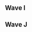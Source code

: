 {{DISPLAYTITLE:Super Smash Con 2017: ''Melee'' Singles Round 2 Pools}}
{{SSC 2017 Melee Tabs|This=3}}
==Wave I==
{{Box|start|padding=2em}}
==={{HiddenSort|I101}}===
{{GroupTableStart |[[Super Smash Con/2017/Melee/Singles Pools/I101|Bracket I101]]|width=300px}}
{{GroupTableSlot|Plup|flag=us|win_m=3|lose_m=0|place=1|bg=up|go={{advance|Super Smash Con/2017/Melee/Singles Bracket#Winners Bracket}}}}
{{GroupTableSlot|Swedish Delight|flag=us|win_m=3|lose_m=1|place=2|bg=stay|go={{advance|Super Smash Con/2017/Melee/Singles Bracket#Losers Bracket}}}}
{{GroupTableSlot|Syrox|flag=us|win_m=2|lose_m=1|place=2|bg=stay|go={{advance|Super Smash Con/2017/Melee/Singles Bracket#Losers Bracket}}}}
{{GroupTableSlot|Redd|flag=us|win_m=2|lose_m=2|place=4|bg=down}}
{{GroupTableSlot|Nightmare|flag=ca|win_m=4|lose_m=1|place=5|bg=down}}
{{GroupTableSlot|Vist|flag=us|win_m=2|lose_m=2|place=5|bg=down}}
{{GroupTableSlot|Envy|flag=us|win_m=3|lose_m=1|place=7|bg=down}}
{{GroupTableSlot|Rik|flag=us|win_m=1|lose_m=2|place=7|bg=down}}
{{GroupTableSlot|MoG|flag=us|win_m=2|lose_m=1|place=9|bg=down}}
{{GroupTableSlot|Sirmeris|flag=us|win_m=2|lose_m=1|place=9|bg=down}}
{{GroupTableSlot|Zealous5000|flag=us|win_m=0|lose_m=2|place=9|bg=down}}
{{GroupTableSlot|Tylenol P-M|flag=us|win_m=0|lose_m=2|place=9|bg=down}}
{{GroupTableSlot|nerd|flag=us|win_m=1|lose_m=1|place=13|bg=down}}
{{GroupTableSlot|Switch|flag=us|win_m=1|lose_m=1|place=13|bg=down}}
{{GroupTableSlot|Fizz|flag=us|win_m=1|lose_m=1|place=13|bg=down}}
{{GroupTableSlot|Cool Lime|flag=us|win_m=1|lose_m=1|place=13|bg=down}}
{{GroupTableSlot|Soap|flag=us|win_m=0|lose_m=1|place=17|bg=down}}
{{GroupTableSlot|Steez|flag=us|win_m=0|lose_m=1|place=17|bg=down}}
{{GroupTableSlot|Umbra|flag=us|win_m=0|lose_m=1|place=17|bg=down}}
{{GroupTableSlot|Master|flag=us|win_m=0|lose_m=1|place=17|bg=down}}
{{GroupTableSlot|Village Mascot|flag=us|win_m=0|lose_m=1|place=17|bg=down}}
{{GroupTableSlot|Saron|flag=us|win_m=0|lose_m=1|place=17|bg=down}}
{{GroupTableSlot|Wassabi|flag=us|win_m=0|lose_m=1|place=17|bg=down}}
{{GroupTableSlot|TheRealJDawgz|flag=us|win_m=0|lose_m=1|place=17|bg=down}}
{{GroupTableEnd}}
{{Box|break|padding=2em}}

==={{HiddenSort|I105}}===
{{GroupTableStart |[[Super Smash Con/2017/Melee/Singles Pools/I105|Bracket I105]]|width=300px}}
{{GroupTableSlot|Zain|flag=us|win_m=3|lose_m=0|place=1|bg=up|go={{advance|Super Smash Con/2017/Melee/Singles Bracket#Winners Bracket}}}}
{{GroupTableSlot|ChuDat|flag=us|win_m=3|lose_m=1|place=2|bg=stay|go={{advance|Super Smash Con/2017/Melee/Singles Bracket#Losers Bracket}}}}
{{GroupTableSlot|Rishi|flag=us|win_m=2|lose_m=1|place=2|bg=stay|go={{advance|Super Smash Con/2017/Melee/Singles Bracket#Losers Bracket}}}}
{{GroupTableSlot|Kaeon|flag=us|win_m=2|lose_m=2|place=4|bg=down}}
{{GroupTableSlot|DoH|flag=us|win_m=4|lose_m=1|place=5|bg=down}}
{{GroupTableSlot|TheSWOOPER|flag=us|win_m=4|lose_m=1|place=5|bg=down}}
{{GroupTableSlot|Heartstrings|flag=us|win_m=1|lose_m=2|place=7|bg=down}}
{{GroupTableSlot|HomeMadeWaffles|flag=us|win_m=1|lose_m=2|place=7|bg=down}}
{{GroupTableSlot|Milhous|flag=us|win_m=2|lose_m=1|place=9|bg=down}}
{{GroupTableSlot|Vino|flag=us|win_m=2|lose_m=1|place=9|bg=down}}
{{GroupTableSlot|Genghis Connor|flag=us|win_m=0|lose_m=2|place=9|bg=down}}
{{GroupTableSlot|Dash|flag=us|win_m=0|lose_m=2|place=9|bg=down}}
{{GroupTableSlot|TehPinkEmoBunni|flag=us|win_m=1|lose_m=1|place=13|bg=down}}
{{GroupTableSlot|ctrlaltdefeat|flag=us|win_m=1|lose_m=1|place=13|bg=down}}
{{GroupTableSlot|Eric|flag=us|win_m=1|lose_m=1|place=13|bg=down}}
{{GroupTableSlot|JKJ|flag=us|win_m=1|lose_m=1|place=13|bg=down}}
{{GroupTableSlot|Kevorkian|flag=us|win_m=0|lose_m=1|place=17|bg=down}}
{{GroupTableSlot|Waddledude|flag=us|win_m=0|lose_m=1|place=17|bg=down}}
{{GroupTableSlot|Kezzup|flag=us|win_m=0|lose_m=1|place=17|bg=down}}
{{GroupTableSlot|Arcadia|flag=us|win_m=0|lose_m=1|place=17|bg=down}}
{{GroupTableSlot|Flamingo|flag=us|win_m=0|lose_m=1|place=17|bg=down}}
{{GroupTableSlot|Iram|flag=us|win_m=0|lose_m=1|place=17|bg=down}}
{{GroupTableSlot|Oak|flag=us|win_m=0|lose_m=1|place=17|bg=down}}
{{GroupTableSlot|R&R|flag=us|win_m=0|lose_m=1|place=17|bg=down}}
{{GroupTableEnd}}
{{Box|break|padding=2em}}

==={{HiddenSort|I109}}===
{{GroupTableStart |[[Super Smash Con/2017/Melee/Singles Pools/I109|Bracket I109]]|width=300px}}
{{GroupTableSlot|Westballz|flag=us|win_m=3|lose_m=0|place=1|bg=up|go={{advance|Super Smash Con/2017/Melee/Singles Bracket#Winners Bracket}}}}
{{GroupTableSlot|Drunksloth|flag=us|win_m=3|lose_m=1|place=2|bg=stay|go={{advance|Super Smash Con/2017/Melee/Singles Bracket#Losers Bracket}}}}
{{GroupTableSlot|SFAT|flag=us|win_m=2|lose_m=1|place=2|bg=stay|go={{advance|Super Smash Con/2017/Melee/Singles Bracket#Losers Bracket}}}}
{{GroupTableSlot|Mafia|flag=us|win_m=3|lose_m=2|place=4|bg=down}}
{{GroupTableSlot|Atomsk|flag=us|win_m=2|lose_m=2|place=5|bg=down}}
{{GroupTableSlot|iBDW|flag=us|win_m=1|lose_m=2|place=5|bg=down}}
{{GroupTableSlot|Eliott|flag=us|win_m=3|lose_m=1|place=7|bg=down}}
{{GroupTableSlot|MacD|flag=us|win_m=3|lose_m=1|place=7|bg=down}}
{{GroupTableSlot|Cyrain|flag=us|win_m=2|lose_m=1|place=9|bg=down}}
{{GroupTableSlot|Travis|flag=|win_m=2|lose_m=1|place=9|bg=down}}
{{GroupTableSlot|Sillie Willie|flag=us|win_m=0|lose_m=2|place=9|bg=down}}
{{GroupTableSlot|Nurok|flag=us|win_m=0|lose_m=2|place=9|bg=down}}
{{GroupTableSlot|Subtle|flag=us|win_m=1|lose_m=1|place=13|bg=down}}
{{GroupTableSlot|Jmook|flag=us|win_m=1|lose_m=1|place=13|bg=down}}
{{GroupTableSlot|dansofree|flag=us|win_m=1|lose_m=1|place=13|bg=down}}
{{GroupTableSlot|Knubs.|flag=us|win_m=1|lose_m=1|place=13|bg=down}}
{{GroupTableSlot|Nice Climbers|flag=us|win_m=0|lose_m=1|place=17|bg=down}}
{{GroupTableSlot|Hea7|flag=us|win_m=0|lose_m=1|place=17|bg=down}}
{{GroupTableSlot|S-Man|flag=us|win_m=0|lose_m=1|place=17|bg=down}}
{{GroupTableSlot|Quist|flag=us|win_m=0|lose_m=1|place=17|bg=down}}
{{GroupTableSlot|K$|flag=us|win_m=0|lose_m=1|place=17|bg=down}}
{{GroupTableSlot|ADVANCED|flag=us|win_m=0|lose_m=1|place=17|bg=down}}
{{GroupTableSlot|Hope|flag=us|win_m=0|lose_m=1|place=17|bg=down}}
{{GroupTableSlot|BootEKing|flag=us|win_m=0|lose_m=1|place=17|bg=down}}
{{GroupTableEnd}}
{{Box|break|padding=2em}}

==={{HiddenSort|I113}}===
{{GroupTableStart |[[Super Smash Con/2017/Melee/Singles Pools/I113|Bracket I113]]|width=300px}}
{{GroupTableSlot|Axe|flag=us|win_m=3|lose_m=0|place=1|bg=up|go={{advance|Super Smash Con/2017/Melee/Singles Bracket#Winners Bracket}}}}
{{GroupTableSlot|Jerry|flag=us|win_m=3|lose_m=1|place=2|bg=stay|go={{advance|Super Smash Con/2017/Melee/Singles Bracket#Losers Bracket}}}}
{{GroupTableSlot|Druggedfox|flag=us|win_m=2|lose_m=1|place=2|bg=stay|go={{advance|Super Smash Con/2017/Melee/Singles Bracket#Losers Bracket}}}}
{{GroupTableSlot|Captain Smuckers|flag=us|win_m=3|lose_m=2|place=4|bg=down}}
{{GroupTableSlot|Vro|flag=us|win_m=2|lose_m=2|place=5|bg=down}}
{{GroupTableSlot|Colbol|flag=us|win_m=1|lose_m=2|place=5|bg=down}}
{{GroupTableSlot|Boyd|flag=us|win_m=3|lose_m=1|place=7|bg=down}}
{{GroupTableSlot|Animal|flag=us|win_m=1|lose_m=2|place=7|bg=down}}
{{GroupTableSlot|XIF|flag=us|win_m=2|lose_m=1|place=9|bg=down}}
{{GroupTableSlot|2saint|flag=us|win_m=2|lose_m=1|place=9|bg=down}}
{{GroupTableSlot|JustJoe|flag=us|win_m=2|lose_m=1|place=9|bg=down}}
{{GroupTableSlot|hat|flag=us|win_m=0|lose_m=2|place=9|bg=down}}
{{GroupTableSlot|Dog|flag=us|win_m=1|lose_m=1|place=13|bg=down}}
{{GroupTableSlot|Ether|flag=us|win_m=1|lose_m=1|place=13|bg=down}}
{{GroupTableSlot|Frostbyte|flag=us|win_m=1|lose_m=1|place=13|bg=down}}
{{GroupTableSlot|Jank|flag=us|win_m=1|lose_m=1|place=13|bg=down}}
{{GroupTableSlot|emoDinosaur|flag=us|win_m=0|lose_m=1|place=17|bg=down}}
{{GroupTableSlot|Den|flag=us|win_m=0|lose_m=1|place=17|bg=down}}
{{GroupTableSlot|Icey mojo|flag=us|win_m=0|lose_m=1|place=17|bg=down}}
{{GroupTableSlot|Trapsloth|flag=us|win_m=0|lose_m=1|place=17|bg=down}}
{{GroupTableSlot|Nagy|flag=us|win_m=0|lose_m=1|place=17|bg=down}}
{{GroupTableSlot|Jorge|flag=us|win_m=0|lose_m=1|place=17|bg=down}}
{{GroupTableSlot|Gtone|flag=us|win_m=0|lose_m=1|place=17|bg=down}}
{{GroupTableSlot|Vdub|flag=us|win_m=0|lose_m=1|place=17|bg=down}}
{{GroupTableEnd}}
{{Box|end}}

==Wave J==
{{Box|start|padding=2em}}
==={{HiddenSort|J101}}===
{{GroupTableStart |[[Super Smash Con/2017/Melee/Singles Pools/J101|Bracket J101]]|width=300px}}
{{GroupTableSlot|Leffen|flag=se|win_m=3|lose_m=0|place=1|bg=up|go={{advance|Super Smash Con/2017/Melee/Singles Bracket#Winners Bracket}}}}
{{GroupTableSlot|lloD|flag=us|win_m=3|lose_m=1|place=2|bg=stay|go={{advance|Super Smash Con/2017/Melee/Singles Bracket#Losers Bracket}}}}
{{GroupTableSlot|PewPewU|flag=us|win_m=2|lose_m=1|place=2|bg=stay|go={{advance|Super Smash Con/2017/Melee/Singles Bracket#Losers Bracket}}}}
{{GroupTableSlot|dizzkidboogie|flag=us|win_m=2|lose_m=2|place=4|bg=down}}
{{GroupTableSlot|Drephen|flag=us|win_m=2|lose_m=2|place=5|bg=down}}
{{GroupTableSlot|Quang|flag=us|win_m=2|lose_m=2|place=5|bg=down}}
{{GroupTableSlot|Wenbobular|flag=us|win_m=3|lose_m=1|place=7|bg=down}}
{{GroupTableSlot|Plank|flag=us|win_m=1|lose_m=2|place=7|bg=down}}
{{GroupTableSlot|Bones|flag=us|win_m=2|lose_m=1|place=9|bg=down}}
{{GroupTableSlot|JBash|flag=us|win_m=2|lose_m=1|place=9|bg=down}}
{{GroupTableSlot|Vesetnet|flag=us|win_m=2|lose_m=1|place=9|bg=down}}
{{GroupTableSlot|42nd|flag=us|win_m=0|lose_m=2|place=9|bg=down}}
{{GroupTableSlot|Domke|flag=us|win_m=1|lose_m=1|place=13|bg=down}}
{{GroupTableSlot|Skipper|flag=us|win_m=1|lose_m=1|place=13|bg=down}}
{{GroupTableSlot|Spy|flag=us|win_m=1|lose_m=1|place=13|bg=down}}
{{GroupTableSlot|Funk Doctor|flag=us|win_m=1|lose_m=1|place=13|bg=down}}
{{GroupTableSlot|Moss|flag=us|win_m=0|lose_m=1|place=17|bg=down}}
{{GroupTableSlot|DonB|flag=au|win_m=0|lose_m=1|place=17|bg=down}}
{{GroupTableSlot|Studebacher Hoch|flag=us|win_m=0|lose_m=1|place=17|bg=down}}
{{GroupTableSlot|MalcoDaFalco|flag=us|win_m=0|lose_m=1|place=17|bg=down}}
{{GroupTableSlot|YOld|flag=us|win_m=0|lose_m=1|place=17|bg=down}}
{{GroupTableSlot|Pooch|flag=us|win_m=0|lose_m=1|place=17|bg=down}}
{{GroupTableSlot|Juicebox|flag=us|win_m=0|lose_m=1|place=17|bg=down}}
{{GroupTableSlot|Sapoc|flag=us|win_m=0|lose_m=1|place=17|bg=down}}
{{GroupTableEnd}}
{{Box|break|padding=2em}}

==={{HiddenSort|J105}}===
{{GroupTableStart |[[Super Smash Con/2017/Melee/Singles Pools/J105|Bracket J105]]|width=300px}}
{{GroupTableSlot|Hungrybox|flag=us|win_m=3|lose_m=0|place=1|bg=up|go={{advance|Super Smash Con/2017/Melee/Singles Bracket#Winners Bracket}}}}
{{GroupTableSlot|Ginger|flag=us|win_m=3|lose_m=1|place=2|bg=stay|go={{advance|Super Smash Con/2017/Melee/Singles Bracket#Losers Bracket}}}}
{{GroupTableSlot|KirbyKaze|flag=ca|win_m=2|lose_m=1|place=2|bg=stay|go={{advance|Super Smash Con/2017/Melee/Singles Bracket#Losers Bracket}}}}
{{GroupTableSlot|MikeHaze|flag=us|win_m=2|lose_m=2|place=4|bg=down}}
{{GroupTableSlot|Chillindude|flag=us|win_m=2|lose_m=2|place=5|bg=down}}
{{GroupTableSlot|Sharkz|flag=us|win_m=2|lose_m=2|place=5|bg=down}}
{{GroupTableSlot|mayb|flag=us|win_m=1|lose_m=2|place=7|bg=down}}
{{GroupTableSlot|Reno|flag=us|win_m=1|lose_m=2|place=7|bg=down}}
{{GroupTableSlot|Aglet|flag=us|win_m=2|lose_m=1|place=9|bg=down}}
{{GroupTableSlot|SmashBob SquarePants|flag=us|win_m=2|lose_m=1|place=9|bg=down}}
{{GroupTableSlot|Dusk|flag=us|win_m=2|lose_m=1|place=9|bg=down}}
{{GroupTableSlot|47|flag=us|win_m=2|lose_m=1|place=9|bg=down}}
{{GroupTableSlot|MOM!|flag=us|win_m=1|lose_m=1|place=13|bg=down}}
{{GroupTableSlot|HyperFlame|flag=us|win_m=1|lose_m=1|place=13|bg=down}}
{{GroupTableSlot|DudeMatt|flag=us|win_m=1|lose_m=1|place=13|bg=down}}
{{GroupTableSlot|UltimaScout|flag=us|win_m=1|lose_m=1|place=13|bg=down}}
{{GroupTableSlot|g-regulate|flag=us|win_m=0|lose_m=1|place=17|bg=down}}
{{GroupTableSlot|McNuggets|flag=us|win_m=0|lose_m=1|place=17|bg=down}}
{{GroupTableSlot|Thx|flag=us|win_m=0|lose_m=1|place=17|bg=down}}
{{GroupTableSlot|RyanSavage|flag=us|win_m=0|lose_m=1|place=17|bg=down}}
{{GroupTableSlot|FendrickLamar|flag=us|win_m=0|lose_m=1|place=17|bg=down}}
{{GroupTableSlot|Basic Stitch|flag=us|win_m=0|lose_m=1|place=17|bg=down}}
{{GroupTableSlot|Rhyme|flag=us|win_m=0|lose_m=1|place=17|bg=down}}
{{GroupTableSlot|Gallo|flag=us|win_m=0|lose_m=1|place=17|bg=down}}
{{GroupTableEnd}}
{{Box|break|padding=2em}}

==={{HiddenSort|J109}}===
{{GroupTableStart |[[Super Smash Con/2017/Melee/Singles Pools/J109|Bracket J109]]|width=300px}}
{{GroupTableSlot|Mew2King|flag=us|win_m=3|lose_m=0|place=1|bg=up|go={{advance|Super Smash Con/2017/Melee/Singles Bracket#Winners Bracket}}}}
{{GroupTableSlot|MilkMan|flag=us|win_m=3|lose_m=1|place=2|bg=stay|go={{advance|Super Smash Con/2017/Melee/Singles Bracket#Losers Bracket}}}}
{{GroupTableSlot|HugS|flag=us|win_m=2|lose_m=1|place=2|bg=stay|go={{advance|Super Smash Con/2017/Melee/Singles Bracket#Losers Bracket}}}}
{{GroupTableSlot|Nintendude|flag=us|win_m=3|lose_m=2|place=4|bg=down}}
{{GroupTableSlot|vortex|flag=us|win_m=4|lose_m=1|place=5|bg=down}}
{{GroupTableSlot|Bananas|flag=us|win_m=1|lose_m=2|place=5|bg=down}}
{{GroupTableSlot|KPAN|flag=us|win_m=1|lose_m=2|place=7|bg=down}}
{{GroupTableSlot|Ryobeat|flag=us|win_m=1|lose_m=2|place=7|bg=down}}
{{GroupTableSlot|JJM|flag=us|win_m=2|lose_m=1|place=9|bg=down}}
{{GroupTableSlot|Zasa|flag=us|win_m=2|lose_m=1|place=9|bg=down}}
{{GroupTableSlot|DairDeviL|flag=us|win_m=2|lose_m=1|place=9|bg=down}}
{{GroupTableSlot|King Momo|flag=us|win_m=0|lose_m=2|place=9|bg=down}}
{{GroupTableSlot|WiLD|flag=us|win_m=1|lose_m=1|place=13|bg=down}}
{{GroupTableSlot|Shamunt|flag=us|win_m=1|lose_m=1|place=13|bg=down}}
{{GroupTableSlot|HT|flag=us|win_m=1|lose_m=1|place=13|bg=down}}
{{GroupTableSlot|Sooji|flag=us|win_m=1|lose_m=1|place=13|bg=down}}
{{GroupTableSlot|229|flag=us|win_m=0|lose_m=1|place=17|bg=down}}
{{GroupTableSlot|nino|flag=us|win_m=0|lose_m=1|place=17|bg=down}}
{{GroupTableSlot|BigWenz|flag=us|win_m=0|lose_m=1|place=17|bg=down}}
{{GroupTableSlot|Ricky|flag=us|win_m=0|lose_m=1|place=17|bg=down}}
{{GroupTableSlot|Telechubby|flag=us|win_m=0|lose_m=1|place=17|bg=down}}
{{GroupTableSlot|GioGio|flag=us|win_m=0|lose_m=1|place=17|bg=down}}
{{GroupTableSlot|PhatCat|flag=us|win_m=0|lose_m=1|place=17|bg=down}}
{{GroupTableSlot|Tips|flag=us|win_m=0|lose_m=1|place=17|bg=down}}
{{GroupTableEnd}}
{{Box|break|padding=2em}}

==={{HiddenSort|J113}}===
{{GroupTableStart |[[Super Smash Con/2017/Melee/Singles Pools/J113|Bracket J113]]|width=300px}}
{{GroupTableSlot|Mango|flag=us|win_m=3|lose_m=0|place=1|bg=up|go={{advance|Super Smash Con/2017/Melee/Singles Bracket#Winners Bracket}}}}
{{GroupTableSlot|KJH|flag=us|win_m=3|lose_m=1|place=2|bg=stay|go={{advance|Super Smash Con/2017/Melee/Singles Bracket#Losers Bracket}}}}
{{GroupTableSlot|Crush|flag=us|win_m=2|lose_m=1|place=2|bg=stay|go={{advance|Super Smash Con/2017/Melee/Singles Bracket#Losers Bracket}}}}
{{GroupTableSlot|$mike|flag=us|win_m=2|lose_m=2|place=4|bg=down}}
{{GroupTableSlot|Crunch|flag=us|win_m=2|lose_m=2|place=5|bg=down}}
{{GroupTableSlot|Darktooth|flag=us|win_m=2|lose_m=2|place=5|bg=down}}
{{GroupTableSlot|Vish|flag=us|win_m=1|lose_m=2|place=7|bg=down}}
{{GroupTableSlot|Junebug|flag=us|win_m=1|lose_m=2|place=7|bg=down}}
{{GroupTableSlot|Papa|flag=us|win_m=2|lose_m=1|place=9|bg=down}}
{{GroupTableSlot|Fenix|flag=us|win_m=2|lose_m=1|place=9|bg=down}}
{{GroupTableSlot|Codi|flag=us|win_m=2|lose_m=1|place=9|bg=down}}
{{GroupTableSlot|Edric|flag=us|win_m=2|lose_m=1|place=9|bg=down}}
{{GroupTableSlot|Puddle|flag=us|win_m=1|lose_m=1|place=13|bg=down}}
{{GroupTableSlot|Holiday|flag=us|win_m=1|lose_m=1|place=13|bg=down}}
{{GroupTableSlot|Greasy|flag=us|win_m=1|lose_m=1|place=13|bg=down}}
{{GroupTableSlot|SnooSnoo|flag=us|win_m=1|lose_m=1|place=13|bg=down}}
{{GroupTableSlot|SypherPhoenix|flag=us|win_m=0|lose_m=1|place=17|bg=down}}
{{GroupTableSlot|Jwilli|flag=us|win_m=0|lose_m=1|place=17|bg=down}}
{{GroupTableSlot|Peanutphobia|flag=us|win_m=0|lose_m=1|place=17|bg=down}}
{{GroupTableSlot|Vincessant|flag=us|win_m=0|lose_m=1|place=17|bg=down}}
{{GroupTableSlot|Roboticphish|flag=us|win_m=0|lose_m=1|place=17|bg=down}}
{{GroupTableSlot|BIG KID|flag=us|win_m=0|lose_m=1|place=17|bg=down}}
{{GroupTableSlot|Sneak|flag=us|win_m=0|lose_m=1|place=17|bg=down}}
{{GroupTableSlot|Professor Peen|flag=us|win_m=0|lose_m=1|place=17|bg=down}}
{{GroupTableEnd}}
{{Box|end}}
